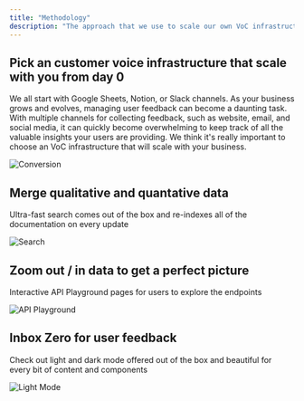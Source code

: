 ```yaml
---
title: "Methodology"
description: "The approach that we use to scale our own VoC infrastructure with Monterey"
---
```


## Pick an customer voice infrastructure that scale with you from day 0

We all start with Google Sheets, Notion, or Slack channels. As your business grows and evolves, managing user feedback can become a daunting task. With multiple channels for collecting feedback, such as website, email, and social media, it can quickly become overwhelming to keep track of all the valuable insights your users are providing.
We think it's really important to choose an VoC infrastructure that will scale with your business.

![Conversion](/images/conversion.png)

## Merge qualitative and quantative data

Ultra-fast search comes out of the box and re-indexes all of the documentation on every update

![Search](/images/search.png)

## Zoom out / in data to get a perfect picture

Interactive API Playground pages for users to explore the endpoints

![API Playground](/images/playground.png)

## Inbox Zero for user feedback

Check out light and dark mode offered out of the box and beautiful for every bit of content and components

![Light Mode](/images/light.png)
